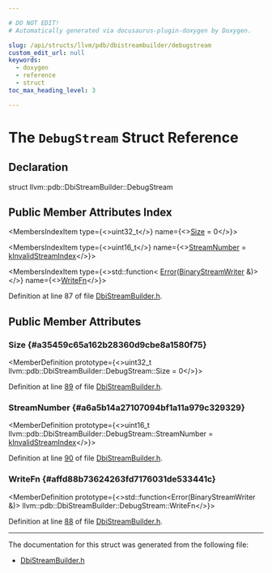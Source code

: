 ```yaml
---

# DO NOT EDIT!
# Automatically generated via docusaurus-plugin-doxygen by Doxygen.

slug: /api/structs/llvm/pdb/dbistreambuilder/debugstream
custom_edit_url: null
keywords:
  - doxygen
  - reference
  - struct
toc_max_heading_level: 3

---
```





# The `DebugStream` Struct Reference

<DoxygenPage pluginConfig={pluginConfig}>



## Declaration

<CodeBlock>struct llvm::pdb::DbiStreamBuilder::DebugStream</CodeBlock>

## Public Member Attributes Index

<MembersIndex>

<MembersIndexItem
  type={<>uint32&#95;t</>}
  name={<><a href="#a35459c65a162b28360d9cbe8a1580f75">Size</a> = 0</>}>
</MembersIndexItem>

<MembersIndexItem
  type={<>uint16&#95;t</>}
  name={<><a href="#a6a5b14a27107094bf1a11a979c329329">StreamNumber</a> = <a href="/docs/api/namespaces/llvm/pdb/#a0a7a9a9849fa2f1e5dec7a99ba9530da">kInvalidStreamIndex</a></>}>
</MembersIndexItem>

<MembersIndexItem
  type={<>std::function&lt; <a href="/docs/api/classes/llvm/error">Error</a>(<a href="/docs/api/classes/llvm/binarystreamwriter">BinaryStreamWriter</a> &amp;)&gt;</>}
  name={<><a href="#affd88b73624263fd7176031de533441c">WriteFn</a></>}>
</MembersIndexItem>

</MembersIndex>


Definition at line 87 of file <a href="/docs/api/files/include/include/llvm/include/llvm/debuginfo/include/llvm/debuginfo/pdb/include/llvm/debuginfo/pdb/native/dbistreambuilder-h">DbiStreamBuilder.h</a>.

<SectionDefinition>

## Public Member Attributes

### Size {#a35459c65a162b28360d9cbe8a1580f75}

<MemberDefinition
  prototype={<>uint32&#95;t llvm::pdb::DbiStreamBuilder::DebugStream::Size = 0</>}>

Definition at line <a href="/docs/api/files/include/include/llvm/include/llvm/debuginfo/include/llvm/debuginfo/pdb/include/llvm/debuginfo/pdb/native/dbistreambuilder-h/#l00089">89</a> of file <a href="/docs/api/files/include/include/llvm/include/llvm/debuginfo/include/llvm/debuginfo/pdb/include/llvm/debuginfo/pdb/native/dbistreambuilder-h">DbiStreamBuilder.h</a>.
</MemberDefinition>

### StreamNumber {#a6a5b14a27107094bf1a11a979c329329}

<MemberDefinition
  prototype={<>uint16&#95;t llvm::pdb::DbiStreamBuilder::DebugStream::StreamNumber = <a href="/docs/api/namespaces/llvm/pdb/#a0a7a9a9849fa2f1e5dec7a99ba9530da">kInvalidStreamIndex</a></>}>

Definition at line <a href="/docs/api/files/include/include/llvm/include/llvm/debuginfo/include/llvm/debuginfo/pdb/include/llvm/debuginfo/pdb/native/dbistreambuilder-h/#l00090">90</a> of file <a href="/docs/api/files/include/include/llvm/include/llvm/debuginfo/include/llvm/debuginfo/pdb/include/llvm/debuginfo/pdb/native/dbistreambuilder-h">DbiStreamBuilder.h</a>.
</MemberDefinition>

### WriteFn {#affd88b73624263fd7176031de533441c}

<MemberDefinition
  prototype={<>std::function&lt;Error(BinaryStreamWriter &amp;)&gt; llvm::pdb::DbiStreamBuilder::DebugStream::WriteFn</>}>

Definition at line <a href="/docs/api/files/include/include/llvm/include/llvm/debuginfo/include/llvm/debuginfo/pdb/include/llvm/debuginfo/pdb/native/dbistreambuilder-h/#l00088">88</a> of file <a href="/docs/api/files/include/include/llvm/include/llvm/debuginfo/include/llvm/debuginfo/pdb/include/llvm/debuginfo/pdb/native/dbistreambuilder-h">DbiStreamBuilder.h</a>.
</MemberDefinition>

</SectionDefinition>

<hr/>

The documentation for this struct was generated from the following file:

<ul>
<li><a href="/docs/api/files/include/include/llvm/include/llvm/debuginfo/include/llvm/debuginfo/pdb/include/llvm/debuginfo/pdb/native/dbistreambuilder-h">DbiStreamBuilder.h</a></li>
</ul>

</DoxygenPage>
